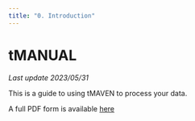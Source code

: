 ```yaml
---
title: "0. Introduction"
---
```


# tMANUAL
*Last update 2023/05/31* 

This is a guide to using tMAVEN to process your data.

A full PDF form is available <a href="tMANUAL.pdf" type="application/pdf">here</a>